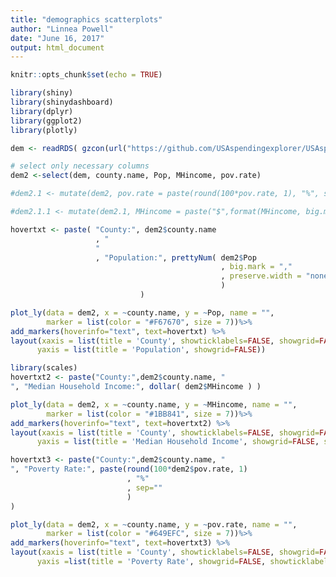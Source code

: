 ```yaml
---
title: "demographics scatterplots"
author: "Linnea Powell"
date: "June 16, 2017"
output: html_document
---
```


```r
knitr::opts_chunk$set(echo = TRUE)
```


```r
library(shiny)
library(shinydashboard)
library(dplyr)
library(ggplot2)
library(plotly)
```

```r
dem <- readRDS( gzcon(url("https://github.com/USAspendingexplorer/USAspending-explorer/blob/master/Data/Processed/NYcensus.rds?raw=true")))

# select only necessary columns
dem2 <-select(dem, county.name, Pop, MHincome, pov.rate)

#dem2.1 <- mutate(dem2, pov.rate = paste(round(100*pov.rate, 1), "%", sep=""))

#dem2.1.1 <- mutate(dem2.1, MHincome = paste("$",format(MHincome, big.mark=","),sep=""))


```


```r
hovertxt <- paste( "County:", dem2$county.name
                   , "
                   "
                   , "Population:", prettyNum( dem2$Pop
                                               , big.mark = ","
                                               , preserve.width = "none"
                                               )
                             )

plot_ly(data = dem2, x = ~county.name, y = ~Pop, name = "",
        marker = list(color = "#F67670", size = 7))%>%
add_markers(hoverinfo="text", text=hovertxt) %>%
layout(xaxis = list(title = 'County', showticklabels=FALSE, showgrid=FALSE),
      yaxis = list(title = 'Population', showgrid=FALSE))
```


```r
library(scales)
hovertxt2 <- paste("County:",dem2$county.name, "
", "Median Household Income:", dollar( dem2$MHincome ) )

plot_ly(data = dem2, x = ~county.name, y = ~MHincome, name = "",
        marker = list(color = "#1BB841", size = 7))%>%
add_markers(hoverinfo="text", text=hovertxt2) %>%
layout(xaxis = list(title = 'County', showticklabels=FALSE, showgrid=FALSE),
      yaxis = list(title = 'Median Household Income', showgrid=FALSE, showticklabels=TRUE))


```


```r
hovertxt3 <- paste("County:",dem2$county.name, "
", "Poverty Rate:", paste(round(100*dem2$pov.rate, 1)
                          , "%"
                          , sep=""
                          )
)

plot_ly(data = dem2, x = ~county.name, y = ~pov.rate, name = "",
        marker = list(color = "#649EFC", size = 7))%>%
add_markers(hoverinfo="text", text=hovertxt3) %>%
layout(xaxis = list(title = 'County', showticklabels=FALSE, showgrid=FALSE),
      yaxis =list(title = 'Poverty Rate', showgrid=FALSE, showticklabels=TRUE))


```

